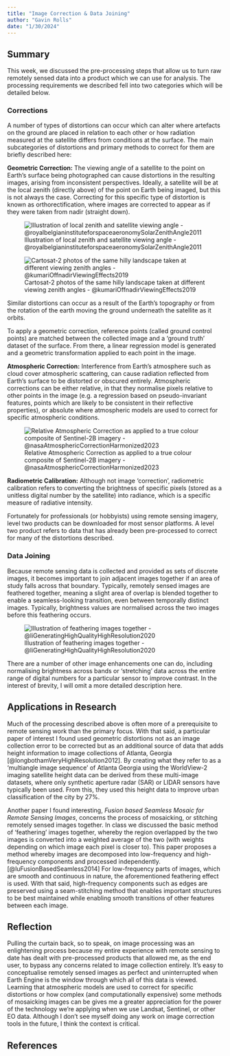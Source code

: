 ```yaml
---
title: "Image Correction & Data Joining"
author: "Gavin Rolls"
date: "1/30/2024"
---
```


## Summary

This week, we discussed the pre-processing steps that allow us to turn raw remotely sensed data into a product which we can use for analysis. The processing requirements we described fell into two categories which will be detailed below.

### **Corrections**

A number of types of distortions can occur which can alter where artefacts on the ground are placed in relation to each other or how radiation measured at the satellite differs from conditions at the surface. The main subcategories of distortions and primary methods to correct for them are briefly described here:

**Geometric Correction:** The viewing angle of a satellite to the point on Earth's surface being photographed can cause distortions in the resulting images, arising from inconsistent perspectives. Ideally, a satellite will be at the local zenith (directly above) of the point on Earth being imaged, but this is not always the case. Correcting for this specific type of distortion is known as orthorectification, where images are corrected to appear as if they were taken from nadir (straight down).

![Illustration of local zenith and satellite viewing angle - @royalbelgianinstituteforspaceaeronomySolarZenithAngle2011](img/Zenith.png)

![Cartosat-2 photos of the same hilly landscape taken at different viewing zenith angles - @kumariOffnadirViewingEffects2019](img/Off-Nadir.png)

Similar distortions can occur as a result of the Earth's topography or from the rotation of the earth moving the ground underneath the satellite as it orbits.

To apply a geometric correction, reference points (called ground control points) are matched between the collected image and a 'ground truth' dataset of the surface. From there, a linear regression model is generated and a geometric transformation applied to each point in the image.

**Atmospheric Correction:** Interference from Earth's atmosphere such as cloud cover atmospheric scattering, can cause radiation reflected from Earth's surface to be distorted or obscured entirely. Atmospheric corrections can be either relative, in that they normalise pixels relative to other points in the image (e.g. a regression based on pseudo-invariant features, points which are likely to be consistent in their reflective properties), or absolute where atmospheric models are used to correct for specific atmospheric conditions.

![Relative Atmospheric Correction as applied to a true colour composite of Sentinel-2B imagery - @nasaAtmosphericCorrectionHarmonized2023](img/AtmosphericCorrection.png)

**Radiometric Calibration:** Although not image 'correction', radiometric calibration refers to converting the brightness of specific pixels (stored as a unitless digital number by the satellite) into radiance, which is a specific measure of radiative intensity.

Fortunately for professionals (or hobbyists) using remote sensing imagery, level two products can be downloaded for most sensor platforms. A level two product refers to data that has already been pre-processed to correct for many of the distortions described.

### **Data Joining**

Because remote sensing data is collected and provided as sets of discrete images, it becomes important to join adjacent images together if an area of study falls across that boundary. Typically, remotely sensed images are feathered together, meaning a slight area of overlap is blended together to enable a seamless-looking transition, even between temporally distinct images. Typically, brightness values are normalised across the two images before this feathering occurs.

![Illustration of feathering images together - @liGeneratingHighQualityHighResolution2020](img/Feathering.jpg)

There are a number of other image enhancements one can do, including normalising brightness across bands or 'stretching' data across the entire range of digital numbers for a particular sensor to improve contrast. In the interest of brevity, I will omit a more detailed description here.

## Applications in Research

Much of the processing described above is often more of a prerequisite to remote sensing work than the primary focus. With that said, a particular paper of interest I found used geometric distortions not as an image collection error to be corrected but as an additional source of data that adds height information to image collections of Atlanta, Georgia [@longbothamVeryHighResolution2012]. By creating what they refer to as a 'multiangle image sequence' of Atlanta Georgia using the WorldView-2 imaging satellite height data can be derived from these multi-image datasets, where only synthetic aperture radar (SAR) or LIDAR sensors have typically been used. From this, they used this height data to improve urban classification of the city by 27%.

Another paper I found interesting, *Fusion based Seamless Mosaic for Remote Sensing Images*, concerns the process of mosaicking, or stitching remotely sensed images together. In class we discussed the basic method of 'feathering' images together, whereby the region overlapped by the two images is converted into a weighted average of the two (with weights depending on which image each pixel is closer to). This paper proposes a method whereby images are decomposed into low-frequency and high-frequency components and processed independently. [@luFusionBasedSeamless2014] For low-frequency parts of images, which are smooth and continuous in nature, the aforementioned feathering effect is used. With that said, high-frequency components such as edges are preserved using a seam-stitching method that enables important structures to be best maintained while enabling smooth transitions of other features between each image.

## Reflection

Pulling the curtain back, so to speak, on image processing was an enlightening process because my entire experience with remote sensing to date has dealt with pre-processed products that allowed me, as the end user, to bypass any concerns related to image collection entirely. It's easy to conceptualise remotely sensed images as perfect and uninterrupted when Earth Engine is the window through which all of this data is viewed. Learning that atmospheric models are used to correct for specific distortions or how complex (and computationally expensive) some methods of mosaicking images can be gives me a greater appreciation for the power of the technology we're applying when we use Landsat, Sentinel, or other EO data. Although I don't see myself doing any work on image correction tools in the future, I think the context is critical.

## **References**
